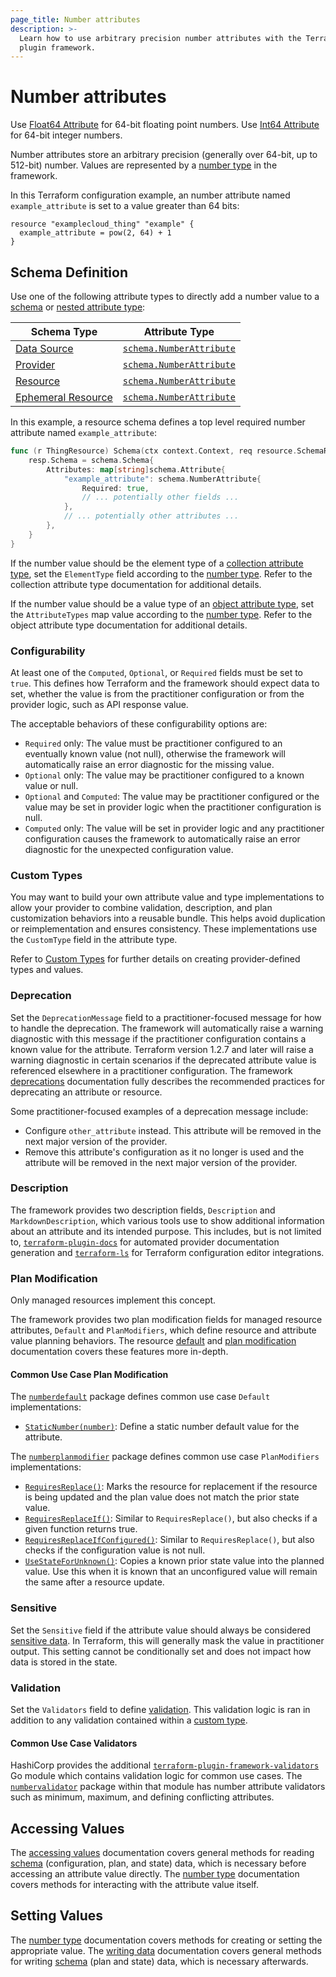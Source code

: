 ```yaml
---
page_title: Number attributes
description: >-
  Learn how to use arbitrary precision number attributes with the Terraform
  plugin framework.
---
```


# Number attributes

<Tip>

Use [Float64 Attribute](/terraform/plugin/framework/handling-data/attributes/float64) for 64-bit floating point numbers. Use [Int64 Attribute](/terraform/plugin/framework/handling-data/attributes/int64) for 64-bit integer numbers.

</Tip>

Number attributes store an arbitrary precision (generally over 64-bit, up to 512-bit) number. Values are represented by a [number type](/terraform/plugin/framework/handling-data/types/number) in the framework.

In this Terraform configuration example, an number attribute named `example_attribute` is set to a value greater than 64 bits:

```hcl
resource "examplecloud_thing" "example" {
  example_attribute = pow(2, 64) + 1
}
```

## Schema Definition

Use one of the following attribute types to directly add a number value to a [schema](/terraform/plugin/framework/handling-data/schemas) or [nested attribute type](/terraform/plugin/framework/handling-data/attributes#nested-attribute-types):

| Schema Type | Attribute Type |
|-------------|----------------|
| [Data Source](/terraform/plugin/framework/data-sources) | [`schema.NumberAttribute`](https://pkg.go.dev/github.com/hashicorp/terraform-plugin-framework/datasource/schema#NumberAttribute) |
| [Provider](/terraform/plugin/framework/provider) | [`schema.NumberAttribute`](https://pkg.go.dev/github.com/hashicorp/terraform-plugin-framework/provider/schema#NumberAttribute) |
| [Resource](/terraform/plugin/framework/resources) | [`schema.NumberAttribute`](https://pkg.go.dev/github.com/hashicorp/terraform-plugin-framework/resource/schema#NumberAttribute) |
| [Ephemeral Resource](/terraform/plugin/framework/ephemeral-resources) | [`schema.NumberAttribute`](https://pkg.go.dev/github.com/hashicorp/terraform-plugin-framework/ephemeral/schema#NumberAttribute) |

In this example, a resource schema defines a top level required number attribute named `example_attribute`:

```go
func (r ThingResource) Schema(ctx context.Context, req resource.SchemaRequest, resp *resource.SchemaResponse) {
    resp.Schema = schema.Schema{
        Attributes: map[string]schema.Attribute{
            "example_attribute": schema.NumberAttribute{
                Required: true,
                // ... potentially other fields ...
            },
            // ... potentially other attributes ...
        },
    }
}
```

If the number value should be the element type of a [collection attribute type](/terraform/plugin/framework/handling-data/attributes#collection-attribute-types), set the `ElementType` field according to the [number type](/terraform/plugin/framework/handling-data/types/number). Refer to the collection attribute type documentation for additional details.

If the number value should be a value type of an [object attribute type](/terraform/plugin/framework/handling-data/attributes#object-attribute-type), set the `AttributeTypes` map value according to the [number type](/terraform/plugin/framework/handling-data/types/number). Refer to the object attribute type documentation for additional details.

### Configurability

At least one of the `Computed`, `Optional`, or `Required` fields must be set to `true`. This defines how Terraform and the framework should expect data to set, whether the value is from the practitioner configuration or from the provider logic, such as API response value.

The acceptable behaviors of these configurability options are:

- `Required` only: The value must be practitioner configured to an eventually known value (not null), otherwise the framework will automatically raise an error diagnostic for the missing value.
- `Optional` only: The value may be practitioner configured to a known value or null.
- `Optional` and `Computed`: The value may be practitioner configured or the value may be set in provider logic when the practitioner configuration is null.
- `Computed` only: The value will be set in provider logic and any practitioner configuration causes the framework to automatically raise an error diagnostic for the unexpected configuration value.

### Custom Types

You may want to build your own attribute value and type implementations to allow your provider to combine validation, description, and plan customization behaviors into a reusable bundle. This helps avoid duplication or reimplementation and ensures consistency. These implementations use the `CustomType` field in the attribute type.

Refer to [Custom Types](/terraform/plugin/framework/handling-data/types/custom) for further details on creating provider-defined types and values.

### Deprecation

Set the `DeprecationMessage` field to a practitioner-focused message for how to handle the deprecation. The framework will automatically raise a warning diagnostic with this message if the practitioner configuration contains a known value for the attribute. Terraform version 1.2.7 and later will raise a warning diagnostic in certain scenarios if the deprecated attribute value is referenced elsewhere in a practitioner configuration. The framework [deprecations](/terraform/plugin/framework/deprecations) documentation fully describes the recommended practices for deprecating an attribute or resource.

Some practitioner-focused examples of a deprecation message include:

- Configure `other_attribute` instead. This attribute will be removed in the next major version of the provider.
- Remove this attribute's configuration as it no longer is used and the attribute will be removed in the next major version of the provider.

### Description

The framework provides two description fields, `Description` and `MarkdownDescription`, which various tools use to show additional information about an attribute and its intended purpose. This includes, but is not limited to, [`terraform-plugin-docs`](https://github.com/hashicorp/terraform-plugin-docs) for automated provider documentation generation and [`terraform-ls`](https://github.com/hashicorp/terraform-ls) for Terraform configuration editor integrations.

### Plan Modification

<Highlight>

Only managed resources implement this concept.

</Highlight>

The framework provides two plan modification fields for managed resource attributes, `Default` and `PlanModifiers`, which define resource and attribute value planning behaviors. The resource [default](/terraform/plugin/framework/resources/default) and [plan modification](/terraform/plugin/framework/resources/plan-modification) documentation covers these features more in-depth.

#### Common Use Case Plan Modification

The [`numberdefault`](https://pkg.go.dev/github.com/hashicorp/terraform-plugin-framework/resource/schema/numberdefault) package defines common use case `Default` implementations:

- [`StaticNumber(number)`](https://pkg.go.dev/github.com/hashicorp/terraform-plugin-framework/resource/schema/numberdefault#StaticNumber): Define a static number default value for the attribute.

The [`numberplanmodifier`](https://pkg.go.dev/github.com/hashicorp/terraform-plugin-framework/resource/schema/numberplanmodifier) package defines common use case `PlanModifiers` implementations:

- [`RequiresReplace()`](https://pkg.go.dev/github.com/hashicorp/terraform-plugin-framework/resource/schema/numberplanmodifier#RequiresReplace): Marks the resource for replacement if the resource is being updated and the plan value does not match the prior state value.
- [`RequiresReplaceIf()`](https://pkg.go.dev/github.com/hashicorp/terraform-plugin-framework/resource/schema/numberplanmodifier#RequiresReplaceIf): Similar to `RequiresReplace()`, but also checks if a given function returns true.
- [`RequiresReplaceIfConfigured()`](https://pkg.go.dev/github.com/hashicorp/terraform-plugin-framework/resource/schema/numberplanmodifier#RequiresReplaceIfConfigured): Similar to `RequiresReplace()`, but also checks if the configuration value is not null.
- [`UseStateForUnknown()`](https://pkg.go.dev/github.com/hashicorp/terraform-plugin-framework/resource/schema/numberplanmodifier#UseStateForUnknown): Copies a known prior state value into the planned value. Use this when it is known that an unconfigured value will remain the same after a resource update.

### Sensitive

Set the `Sensitive` field if the attribute value should always be considered [sensitive data](/terraform/language/state/sensitive-data). In Terraform, this will generally mask the value in practitioner output. This setting cannot be conditionally set and does not impact how data is stored in the state.

### Validation

Set the `Validators` field to define [validation](/terraform/plugin/framework/validation#attribute-validation). This validation logic is ran in addition to any validation contained within a [custom type](#custom-types).

#### Common Use Case Validators

HashiCorp provides the additional [`terraform-plugin-framework-validators`](https://pkg.go.dev/github.com/hashicorp/terraform-plugin-framework-validators) Go module which contains validation logic for common use cases. The [`numbervalidator`](https://pkg.go.dev/github.com/hashicorp/terraform-plugin-framework-validators/numbervalidator) package within that module has number attribute validators such as minimum, maximum, and defining conflicting attributes.

## Accessing Values

The [accessing values](/terraform/plugin/framework/handling-data/accessing-values) documentation covers general methods for reading [schema](/terraform/plugin/framework/handling-data/schemas) (configuration, plan, and state) data, which is necessary before accessing an attribute value directly. The [number type](/terraform/plugin/framework/handling-data/types/number#accessing-values) documentation covers methods for interacting with the attribute value itself.

## Setting Values

The [number type](/terraform/plugin/framework/handling-data/types/number#setting-values) documentation covers methods for creating or setting the appropriate value. The [writing data](/terraform/plugin/framework/handling-data/writing-state) documentation covers general methods for writing [schema](/terraform/plugin/framework/handling-data/schemas) (plan and state) data, which is necessary afterwards.
